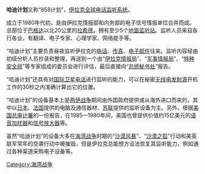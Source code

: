 '''哈迪计划'''又称“858计划”，[[伊拉克|伊拉克]][[全球电话监听系统|全球电话监听系统]]。

成立于1980年代初，是由伊拉克情报部和内务部的电子信号情报单位合并而成。总部位于[[巴格达|巴格达]]以北20公里的[[拉希德|拉希德]]。拥有至少5个[[地面监听站|地面监听站]]。监听人员来自各行各业，有翻译、电子专家、心理学家、网络能手等。

“哈迪计划”主要负责昼夜监听伊拉克的[[电话|电话]]、[[传真|传真]]、[[电子邮件|电子邮件]]往来。监听内容经由初级分析人员抄录和整理，再送到一个由“[[伊拉克情报局|伊拉克情报局]]”、“[[军事情报局|军事情报局]]”、“[[特种安全局|特种安全局]]”等专家组成的委员会进行评估，最后直接向“[[总统秘书处|总统秘书处]]”报告。

“哈迪计划”还具有对[[国际卫星电话|国际卫星电话]]进行监听的能力，可以在秘密[[无线电发射源|无线电发射源]]开机工作的30秒之内准确计算出它的位置。

“哈迪计划”的设备基本上是[[两伊战争|两伊战争]]期间由外国政府提供或从海外进口而来的，其中以[[日本|日本]]、[[法国|法国]]提供的电脑及通信器材、[[苏联|苏联]]提供的监听设备为主。另外，根据[[美国总审计署|美国总审计署]]的一份报告，在1985—1990年间，美国也曾提供价值约15亿美元的[[语音加扰器|语音加扰器]]和[[信号放大器|信号放大器]]等。

虽然“哈迪计划”的设备大多在[[海湾战争|海湾战争]]时期的“[[沙漠风暴|沙漠风暴]]”、“[[沙漠之狐|沙漠之狐]]”行动和美英联军常年的空袭行动中被摧毁，但是伊拉克总能想方设法恢复其监听能力，例如通过各种渠道采购电子设备等。


[[Category:海湾战争|Category:海湾战争]]